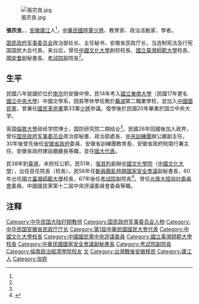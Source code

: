 {{增加来源|time=2021-10-27}}
[[File:張宗良.jpg|thumb]]

'''張宗良'''，{{BD|1907年||1986年|}}，[[安徽|安徽]][[庐江县|廬江]]人<ref name=aa1/>{{Rp|113}}，[[中華民國陸軍|中華民國陸軍]][[少將|少將]]、教育家、政治活動家、學者。

[[国民政府军事委员会|国民政府军事委员会]]政治部处长、主任秘书，安徽省民政厅长，当选制宪法及行宪国国民大会代表。来台后，曾任[[中國文化大學|中國文化大學]]創校校長、[[國立臺灣師範大學|國立臺灣師範大學]]校長、[[國家安全會議_(中華民國)|國安會]]副秘書長、[[考試院|考試院]]副院長<ref name=aa1/>{{Rp|113}}。

==生平==

民國八年就讀於位於[[南京|南京]]的安徽中學。民14年考入[[國立東南大學|國立東南大學]]（民國17年更名[[國立中央大學|國立中央大學]]）中國文學系，因貧寒休學任教於[[蕪湖|蕪湖]]第二職業學校，並加入[[中國國民黨|中國國民黨]]，曾兼任[[國民革命軍|國民革命軍]]第33軍[[少將|少將]]參議。復學後於民國20年畢業於国立中央大学。

英国[[倫敦大學|倫敦大學]]政经学院博士，国防研究院二期结业<ref name=aa1/>{{Rp|113}}。民國26年回國後加入政界，曾任[[国民政府军事委员会|国民政府军事委员会]]政治部秘書、政治部處長、[[中央訓練團|中央訓練團]]辦公廳副主任，30年後曾先後任[[安徽省政府|安徽省政府]]委員、安徽省訓練團教育長、安徽省政府皖南行署主任、安徽省政府建設廳廳長等職，並任[[國大代表|國大代表]]。

民38年到[[臺灣|臺灣]]，未担任公职。民51年，[[張其昀|張其昀]]創辦[[中國文化學院|中國文化學院]]（[[中國文化大學|中國文化大學]]），出任首任院長（校長）。民56年任[[動員戡亂時期國家安全會議|動員戡亂時期國家安全會議]]副秘書長，60年出任[[國立臺灣師範大學|國立臺灣師範大學]]校長，67年後任[[考試院|考試院]]副院長<ref name="aa1">{{Cite book|author=李紹盛 
|last= 
|first= 
|date=2010-04-00
|title=民國精英人物的故事 
|url=https://books.google.com.hk/books?id=uwUsuFys3lwC&pg=PA250&dq=%E6%B0%91%E5%9C%8B%E7%B2%BE%E8%8B%B1%E4%BA%BA%E7%89%A9%E7%9A%84%E6%95%85%E4%BA%8B&hl=zh-CN&sa=X&redir_esc=y&sourceid=cndr#v=onepage&q=%E6%B0%91%E5%9C%8B%E7%B2%BE%E8%8B%B1%E4%BA%BA%E7%89%A9%E7%9A%84%E6%95%85%E4%BA%8B&f=false
|location=台北市 
|publisher=秀威资讯科技股份有限公司 
|page= 
|isbn=9789862214190
|author-link= 
|quote= 
|language=Zh-hant 
|chapter=
}}</ref>{{Rp|113}}。曾任[[光復大陸設計委員會|光復大陸設計委員會]]委員、中國國民黨第十二屆中央評議委員會委員等職。

== 注释 ==

{{Reflist|25em}}


{{DEFAULTSORT:C張}}
[[Category:中华民国大陆时期教师|Category:中华民国大陆时期教师]]
[[Category:国民政府军事委员会人物|Category:国民政府军事委员会人物]]
[[Category:中华民国安徽省民政厅厅长|Category:中华民国安徽省民政厅厅长]]
[[Category:第1屆中華民國國民大會代表|Category:第1屆中華民國國民大會代表]]
[[Category:中國文化大學校長|Category:中國文化大學校長]]
[[Category:中國國民黨中央評議委員|Category:中國國民黨中央評議委員]]
[[Category:國立臺灣師範大學校長|Category:國立臺灣師範大學校長]]
[[Category:中華民國國家安全會議副秘書長|Category:中華民國國家安全會議副秘書長]]
[[Category:考試院副院長|Category:考試院副院長]]
[[Category:倫敦政治經濟學院校友|Category:倫敦政治經濟學院校友]]
[[Category:國立中央大學大陸時期校友|文]]
[[Category:台灣戰後安徽移民|Category:台灣戰後安徽移民]]
[[Category:廬江人|Category:廬江人]]
[[Category:张姓|Category:张姓]]